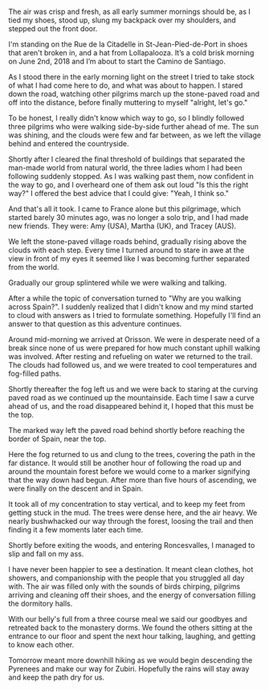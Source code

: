 The air was crisp and fresh, as all early summer mornings should be, as I tied
my shoes, stood up, slung my backpack over my shoulders, and stepped out the
front door.

I'm standing on the Rue de la Citadelle in St-Jean-Pied-de-Port in shoes that
aren't broken in, and a hat from Lollapalooza. It’s a cold brisk morning on
June 2nd, 2018 and I’m about to start the Camino de Santiago.

As I stood there in the early morning light on the street I tried to take stock
of what I had come here to do, and what was about to happen. I stared down the
road, watching other pilgrims march up the stone-paved road and off into the
distance, before finally muttering to myself "alright, let's go."

To be honest, I really didn't know which way to go, so I blindly followed three
pilgrims who were walking side-by-side further ahead of me. The sun was shining,
and the clouds were few and far between, as we left the village behind and
entered the countryside.

Shortly after I cleared the final threshold of buildings that separated the
man-made world from natural world, the three ladies whom I had been following
suddenly stopped. As I was walking past them, now confident in the way to go,
and I overheard one of them ask out loud "Is this the right way?" I offered the
best advice that I could give: "Yeah, I think so."

And that's all it took. I came to France alone but this pilgrimage, which
started barely 30 minutes ago, was no longer a solo trip, and I had made new
friends. They were: Amy (USA), Martha (UK), and Tracey (AUS).

We left the stone-paved village roads behind, gradually rising above the clouds
with each step. Every time I turned around to stare in awe at the view in
front of my eyes it seemed like I was becoming further separated from the world.

Gradually our group splintered while we were walking and talking.

After a while the topic of conversation turned to "Why are you walking across
Spain?". I suddenly realized that I didn't know and my mind started to cloud
with answers as I tried to formulate something. Hopefully I'll find an answer
to that question as this adventure continues.

Around mid-morning we arrived at Orisson. We were in desperate need of a break
since none of us were prepared for how much constant uphill walking was
involved. After resting and refueling on water we returned to the trail. The
clouds had followed us, and we were treated to cool temperatures and fog-filled
paths.

Shortly thereafter the fog left us and we were back to staring at the curving
paved road as we continued up the mountainside. Each time I saw a curve ahead
of us, and the road disappeared behind it, I hoped that this must be the top.

The marked way left the paved road behind shortly before reaching the border
of Spain, near the top.

Here the fog returned to us and clung to the trees, covering the path in the
far distance. It would still be another hour of following the road up and around
the mountain forest before we would come to a marker signifying that the way
down had begun. After more than five hours of ascending, we were finally on
the descent and in Spain.

It took all of my concentration to stay vertical, and to keep my feet from
getting stuck in the mud. The trees were dense here, and the air heavy. We
nearly bushwhacked our way through the forest, loosing the trail and then
finding it a few moments later each time.

Shortly before exiting the woods, and entering Roncesvalles, I managed to
slip and fall on my ass.

I have never been happier to see a destination. It meant clean clothes, hot
showers, and companionship with the people that you struggled all day with.
The air was filled only with the sounds of birds chirping, pilgrims arriving and
cleaning off their shoes, and the energy of conversation filling the dormitory
halls.

With our belly's full from a three course meal we said our goodbyes and
retreated back to the monastery dorms. We found the others sitting at the
entrance to our floor and spent the next hour talking, laughing, and getting
to know each other.

Tomorrow meant more downhill hiking as we would begin descending the Pyrenees
and make our way for Zubiri. Hopefully the rains will stay away and keep the
path dry for us.

